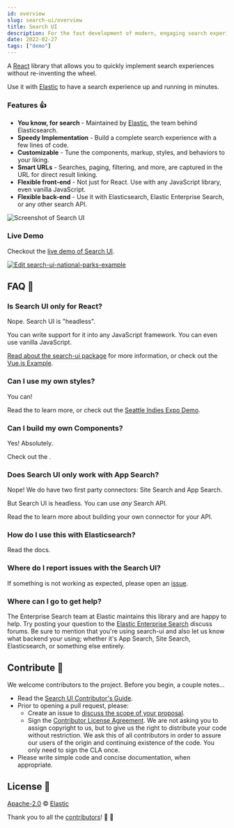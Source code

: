 ```yaml
---
id: overview
slug: search-ui/overview
title: Search UI
description: For the fast development of modern, engaging search experiences. 🎉
date: 2022-02-27
tags: ["demo"]
---
```


A [React](https://reactjs.org) library that allows you to quickly implement search experiences without re-inventing the wheel.

Use it with [Elastic](https://www.elastic.co/) to have a search experience up and running in minutes.

### Features 👍

- **You know, for search** - Maintained by [Elastic](https://elastic.co), the team behind Elasticsearch.
- **Speedy Implementation** - Build a complete search experience with a few lines of code.
- **Customizable** - Tune the components, markup, styles, and behaviors to your liking.
- **Smart URLs** - Searches, paging, filtering, and more, are captured in the URL for direct result linking.
- **Flexible front-end** - Not just for React. Use with any JavaScript library, even vanilla JavaScript.
- **Flexible back-end** - Use it with Elasticsearch, Elastic Enterprise Search, or any other search API.

![Screenshot of Search UI](images/screenshot.png)

### Live Demo

Checkout the [live demo of Search UI](https://search-ui-stable.netlify.com).

[![Edit search-ui-national-parks-example](https://codesandbox.io/static/img/play-codesandbox.svg)](https://codesandbox.io/s/search-ui-national-parks-example-ts-k6u5iz)

## FAQ 🔮

### Is Search UI only for React?

Nope. Search UI is "headless".

You can write support for it into any JavaScript framework. You can even use vanilla JavaScript.

[Read about the search-ui package](https://github.com/elastic/search-ui/tree/master/packages/search-ui) for more information, or check out the [Vue.js Example](https://github.com/elastic/vue-search-ui-demo).

### Can I use my own styles?

You can!

Read the <DocLink id="guides-customizing-styles-and-html" text="Custom Styles and Layout Guide" /> to learn more, or check out the [Seattle Indies Expo Demo](https://github.com/elastic/seattle-indies-expo-search).

### Can I build my own Components?

Yes! Absolutely.

Check out the <DocLink id="guides-creating-your-own-components" text="Build Your Own Component Guide" />.

### Does Search UI only work with App Search?

Nope! We do have two first party connectors: Site Search and App Search.

But Search UI is headless. You can use _any_ Search API.

Read the <DocLink id="connectors-api-custom-connector" /> to learn more about building your own connector for your API.

### How do I use this with Elasticsearch?

Read the <DocLink id="connectors-api-elasticsearch" text="Elasticsearch Connector" /> docs.

### Where do I report issues with the Search UI?

If something is not working as expected, please open an [issue](https://github.com/elastic/search-ui/issues/new).

### Where can I go to get help?

The Enterprise Search team at Elastic maintains this library and are happy to help. Try posting your question to the [Elastic Enterprise Search](https://discuss.elastic.co/c/enterprise-search/84) discuss forums. Be sure to mention that you're using search-ui and also let us know what backend your using; whether it's App Search, Site Search, Elasticsearch, or something else entirely.

## Contribute 🚀

We welcome contributors to the project. Before you begin, a couple notes...

- Read the [Search UI Contributor's Guide](https://github.com/elastic/search-ui/blob/master/CONTRIBUTING.md).
- Prior to opening a pull request, please:
  - Create an issue to [discuss the scope of your proposal](https://github.com/elastic/search-ui/issues).
  - Sign the [Contributor License Agreement](https://www.elastic.co/contributor-agreement/). We are not asking you to assign copyright to us, but to give us the right to distribute your code without restriction. We ask this of all contributors in order to assure our users of the origin and continuing existence of the code. You only need to sign the CLA once.
- Please write simple code and concise documentation, when appropriate.

## License 📗

[Apache-2.0](https://github.com/elastic/search-ui/blob/master/LICENSE.txt) © [Elastic](https://github.com/elastic)

Thank you to all the [contributors](https://github.com/elastic/search-ui/graphs/contributors)! 🙏 🙏


